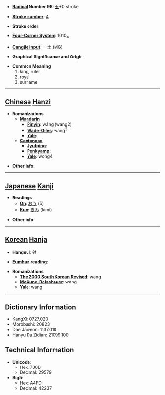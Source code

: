 * '''[[Wiktionary:Chinese radical index| Radical]] Number 96''': [[Wiktionary:Chinese radical index 玉|玉]]+0 stroke

* '''[[Wiktionary:Chinese total strokes index|Stroke number]]''': [[Wiktionary:Chinese total strokes index 4|4]]

* '''Stroke order''': 

* '''[[Wiktionary:Chinese four corner index|Four-Corner System]]''': 1010<sub>4</sub>

* '''[[Wiktionary:Chinese Cangjie index|Cangjie input]]''': 一土 (MG)

* '''Graphical Significance and Origin''': 

* '''Common Meaning'''
*#king, ruler
*# royal
*# surname


----

== [[Chinese]] [[Hanzi]] ==

* '''Romanizations'''
** '''[[Mandarin]]'''
*** '''[[Pinyin]]''': wáng (wang2)
*** '''[[Wade-Giles]]''': wang<sup>2</sup>
*** '''[[Yale]]''': 
** '''[[Cantonese]]'''
*** '''[[Jyutping]]''':
*** '''[[Penkyamp]]''': 
*** '''[[Yale]]''': wong4

* '''Other info''': 

----

== [[Japanese]] [[Kanji]] ==

* '''Readings'''
** '''[[On]]''': [[おう]] (ō)
** '''[[Kun]]''': [[きみ]] (kimi)

* '''Other info''':  

----

== [[Korean]] [[Hanja]] ==

* '''[[Hangeul]]''': 왕

* '''[[Eumhun]] reading''': 

* '''Romanizations'''
** '''[[The 2000 South Korean Revised Romanization|The 2000 South Korean Revised]]''': wang
** '''[[McCune-Reischauer]]''': wang
** '''[[Yale]]''': wang

----

== Dictionary Information ==

* KangXi: 0727.020
* Morobashi: 20823
* Dae Jaweon: 1137.010
* Hanyu Da Zidian: 21099.100

== Technical Information ==

* '''Unicode''':
** Hex: 738B
** Decimal: 29579
* '''Big5''':
** Hex: A4FD
** Decimal: 42237